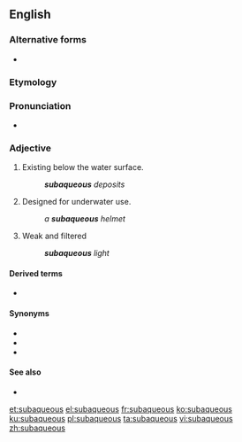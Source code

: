 ==English==

===Alternative forms===
* {{l|en|subaquæous}}

===Etymology===
{{prefix|sub|aqueous|lang=en}}

===Pronunciation===
* {{IPA|/sʌˈbeɪkwi.əs/|lang=en}}

===Adjective===
{{en-adj|-}}

# Existing below the water surface.
#: '''''subaqueous''' deposits''
# Designed for underwater use.
#: ''a '''subaqueous''' helmet''
# Weak and filtered
#: '''''subaqueous''' light''

====Derived terms====
* {{l|en|subaqueously}}

====Synonyms====
* {{l|en|subaquatic}}
* {{l|en|submerged}}
* {{l|en|underwater}}

====See also====
* {{l|en|submarine}}

[[et:subaqueous]]
[[el:subaqueous]]
[[fr:subaqueous]]
[[ko:subaqueous]]
[[ku:subaqueous]]
[[pl:subaqueous]]
[[ta:subaqueous]]
[[vi:subaqueous]]
[[zh:subaqueous]]